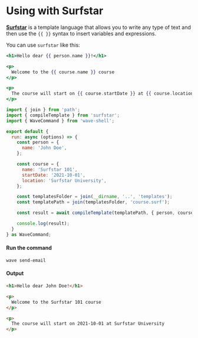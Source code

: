 # Using with Surfstar

**[Surfstar](https://github.com/ChristoferMendes/surfstar)** is a template language that allows you to write any type of text and then use the `{{ }}` syntax to insert variables and expressions.

You can use `surfstar` like this:


<SurfstarUsageFileTree />


```handlebars copy filename="course.surf"
<h1>Hello dear {{ person.name }}!</h1>

<p>
  Welcome to the {{ course.name }} course
</p>

<p>
  The course will start on {{ course.startDate }} at {{ course.location }}
</p>
```

```javascript copy filename="src/commands/send-email.ts" {20}
import { join } from 'path';
import { compileTemplate } from 'surfstar';
import { WaveCommand } from 'wave-shell';

export default {
  run: async (options) => {
    const person = {
      name: 'John Doe',
    };

    const course = {
      name: 'Surfstar 101',
      startDate: '2021-10-01',
      location: 'Surfstar University',
    };

    const templatesFolder = join(__dirname, '..', 'templates');
    const templatePath = join(templatesFolder, 'course.surf');

    const result = await compileTemplate(templatePath, { person, course });

    console.log(result);
  }
} as WaveCommand;
```


#### Run the command
```shell copy
wave send-email
```

#### Output 
```html copy
<h1>Hello dear John Doe!</h1>

<p>
  Welcome to the Surfstar 101 course
</p>

<p>
  The course will start on 2021-10-01 at Surfstar University
</p>
```


